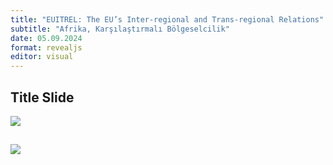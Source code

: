 ```yaml
---
title: "EUITREL: The EU’s Inter-regional and Trans-regional Relations"
subtitle: "Afrika, Karşılaştırmalı Bölgeselcilik"
date: 05.09.2024
format: revealjs
editor: visual
---
```


## Title Slide

![](images/Yeşil ile Küre Simgesi Gençlik Ağı Konferansı Afiş-17.png)

## 

![](images/12.hafta_page-0001-01.jpg)
